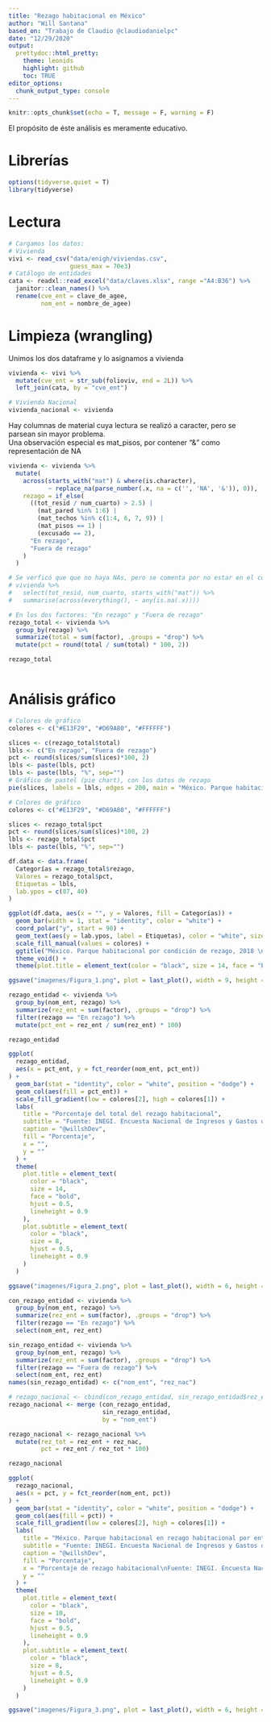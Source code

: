 ```yaml
---
title: "Rezago habitacional en México"
author: "Will Santana"
based_on: "Trabajo de Claudio @claudiodanielpc"
date: "12/29/2020"
output:
  prettydoc::html_pretty:
    theme: leonids
    highlight: github
    toc: TRUE
editor_options: 
  chunk_output_type: console
---
```


```r
knitr::opts_chunk$set(echo = T, message = F, warning = F)
```

El propósito de éste análisis es meramente educativo.

# Librerías 
```r
options(tidyverse.quiet = T)
library(tidyverse)
```

# Lectura
```r
# Cargamos los datos:
# Vivienda
vivi <- read_csv("data/enigh/viviendas.csv", 
                 guess_max = 70e3) 
# Catálogo de entidades
cata <- readxl::read_excel("data/claves.xlsx", range ="A4:B36") %>% 
  janitor::clean_names() %>% 
  rename(cve_ent = clave_de_agee,
         nom_ent = nombre_de_agee)
```


# Limpieza (wrangling)
Unimos los dos dataframe y lo asignamos a vivienda
```r
vivienda <- vivi %>% 
  mutate(cve_ent = str_sub(folioviv, end = 2L)) %>% 
  left_join(cata, by = "cve_ent")

# Vivienda Nacional
vivienda_nacional <- vivienda
```


Hay columnas de material cuya lectura se realizó a caracter,
pero se parsean sin mayor problema.  
Una observación especial es mat_pisos, por contener "&" como representación de NA

```r

vivienda <- vivienda %>%
  mutate(
    across(starts_with("mat") & where(is.character),
           ~ replace_na(parse_number(.x, na = c('', 'NA', '&')), 0)),
    rezago = if_else(
      ((tot_resid / num_cuarto) > 2.5) |
        (mat_pared %in% 1:6) |
        (mat_techos %in% c(1:4, 6, 7, 9)) |
        (mat_pisos == 1) |
        (excusado == 2),
      "En rezago",
      "Fuera de rezago"
    )
  ) 

# Se verficó que que no haya NAs, pero se comenta por no estar en el código original
# vivienda %>% 
#   select(tot_resid, num_cuarto, starts_with("mat")) %>% 
#   summarise(across(everything(), ~ any(is.na(.x))))
```


```r
# En los dos factores: "En rezago" y "Fuera de rezago"
rezago_total <- vivienda %>% 
  group_by(rezago) %>%
  summarize(total = sum(factor), .groups = "drop") %>% 
  mutate(pct = round(total / sum(total) * 100, 2))

rezago_total 
  
```


# Análisis gráfico
```r
# Colores de gráfico
colores <- c("#E13F29", "#D69A80", "#FFFFFF")

slices <- c(rezago_total$total)
lbls <- c("En rezago", "Fuera de rezago")
pct <- round(slices/sum(slices)*100, 2)
lbls <- paste(lbls, pct)
lbls <- paste(lbls, "%", sep="")
# Gráfico de pastel (pie chart), con los datos de rezago
pie(slices, labels = lbls, edges = 200, main = "México. Parque habitacional por condición de rezago, 2018", col = colores, border = "white")
```


```r
# Colores de gráfico
colores <- c("#E13F29", "#D69A80", "#FFFFFF")

slices <- rezago_total$pct
pct <- round(slices/sum(slices)*100, 2)
lbls <- rezago_total$pct
lbls <- paste(lbls, "%", sep="")

df.data <- data.frame(
  Categorías = rezago_total$rezago,
  Valores = rezago_total$pct,
  Etiquetas = lbls,
  lab.ypos = c(87, 40)
)

ggplot(df.data, aes(x = "", y = Valores, fill = Categorías)) +
  geom_bar(width = 1, stat = "identity", color = "white") +
  coord_polar("y", start = 90) +
  geom_text(aes(y = lab.ypos, label = Etiquetas), color = "white", size = 4) +
  scale_fill_manual(values = colores) +
  ggtitle("México. Parque habitacional por condición de rezago, 2018 \n (%)") +
  theme_void() +
  theme(plot.title = element_text(color = "black", size = 14, face = "bold", hjust = 0.5))

ggsave("imagenes/Figura_1.png", plot = last_plot(), width = 9, height = 4, units = "in", dpi = 150)
```


```r
rezago_entidad <- vivienda %>%
  group_by(nom_ent, rezago) %>%
  summarize(rez_ent = sum(factor), .groups = "drop") %>%
  filter(rezago == "En rezago") %>%
  mutate(pct_ent = rez_ent / sum(rez_ent) * 100)

rezago_entidad
```


```r

ggplot(
  rezago_entidad,
  aes(x = pct_ent, y = fct_reorder(nom_ent, pct_ent))
) +
  geom_bar(stat = "identity", color = "white", position = "dodge") +
  geom_col(aes(fill = pct_ent)) +
  scale_fill_gradient(low = colores[2], high = colores[1]) +
  labs(
    title = "Porcentaje del total del rezago habitacional",
    subtitle = "Fuente: INEGI. Encuesta Nacional de Ingresos y Gastos de los Hogares (ENIGH) 2018",
    caption = "@willshDev",
    fill = "Porcentaje",
    x = "",
    y = ""
  ) +
  theme(
    plot.title = element_text(
      color = "black",
      size = 14,
      face = "bold",
      hjust = 0.5,
      lineheight = 0.9
    ),
    plot.subtitle = element_text(
      color = "black",
      size = 8,
      hjust = 0.5,
      lineheight = 0.9
    )
  )

ggsave("imagenes/Figura_2.png", plot = last_plot(), width = 6, height = 9, units = "in", dpi = 600)
```


```r
con_rezago_entidad <- vivienda %>% 
  group_by(nom_ent, rezago) %>%
  summarize(rez_ent = sum(factor), .groups = "drop") %>% 
  filter(rezago == "En rezago") %>% 
  select(nom_ent, rez_ent)

sin_rezago_entidad <- vivienda %>% 
  group_by(nom_ent, rezago) %>%
  summarize(rez_ent = sum(factor), .groups = "drop") %>% 
  filter(rezago == "Fuera de rezago") %>% 
  select(nom_ent, rez_ent)
names(sin_rezago_entidad) <- c("nom_ent", "rez_nac")

# rezago_nacional <- cbind(con_rezago_entidad, sin_rezago_entidad$rez_ent)
rezago_nacional <- merge (con_rezago_entidad, 
                          sin_rezago_entidad, 
                          by = "nom_ent")

rezago_nacional <- rezago_nacional %>% 
  mutate(rez_tot = rez_ent + rez_nac,
         pct = rez_ent / rez_tot * 100)

rezago_nacional
```


```r
ggplot(
  rezago_nacional,
  aes(x = pct, y = fct_reorder(nom_ent, pct))
) +
  geom_bar(stat = "identity", color = "white", position = "dodge") +
  geom_col(aes(fill = pct)) +
  scale_fill_gradient(low = colores[2], high = colores[1]) +
  labs(
    title = "México. Parque habitacional en rezago habitacional por entidad federativa, 2018 \n (% del total de cada entidad)",
    subtitle = "Fuente: INEGI. Encuesta Nacional de Ingresos y Gastos de los Hogares (ENIGH) 2018",
    caption = "@willshDev",
    fill = "Porcentaje",
    x = "Porcentaje de rezago habitacional\nFuente: INEGI. Encuesta Nacional de Ingresos y Gastos de los Hogares (ENIGH) 2018",
    y = ""
  ) +
  theme(
    plot.title = element_text(
      color = "black",
      size = 10,
      face = "bold",
      hjust = 0.5,
      lineheight = 0.9
    ),
    plot.subtitle = element_text(
      color = "black",
      size = 8,
      hjust = 0.5,
      lineheight = 0.9
    )
  ) 

ggsave("imagenes/Figura_3.png", plot = last_plot(), width = 6, height = 9, units = "in", dpi = 600)
```